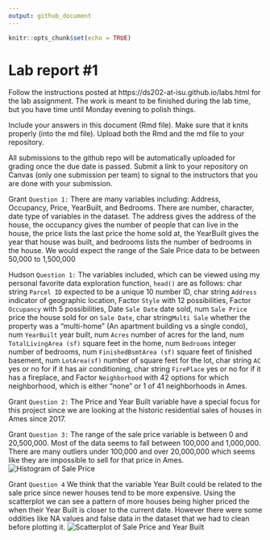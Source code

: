 ```yaml
---
output: github_document
---
```


<!-- README.md is generated from README.Rmd. Please edit the README.Rmd file -->


```r
knitr::opts_chunk$set(echo = TRUE)
```

# Lab report #1

Follow the instructions posted at https://ds202-at-isu.github.io/labs.html for the lab assignment. The work is meant to be finished during the lab time, but you have time until Monday evening to polish things.

Include your answers in this document (Rmd file). Make sure that it knits properly (into the md file). Upload both the Rmd and the md file to your repository.  

All submissions to the github repo will be automatically uploaded for grading once the due date is passed.
Submit a link to your repository on Canvas (only one submission per team) to signal to the instructors that you are done with your submission.

Grant
`Question 1: ` There are many variables including: Address, Occupancy, Price, YearBuilt, and Bedrooms. There are number, character, date type of variables in the dataset. The address gives the address of the house, the occupancy gives the number of people that can live in the house, the price lists the last price the home sold at, the YearBuilt gives the year that house was built, and bedrooms lists the number of bedrooms in the house. We would expect the range of the Sale Price data to be between 50,000 to 1,500,000

Hudson
`Question 1: ` The variables included, which can be viewed using my personal favorite data exploration function, `head()` are as follows: char string `Parcel ID` expected to be a unique 10 number ID, char string `Address` indicator of geographic location, Factor `Style` with 12 possibilities, Factor `Occupancy` with 5 possibilities, Date `Sale Date` date sold, num `Sale Price` price the house sold for on `Sale Date`, char string`Multi Sale` whether the property was a "multi-home" (An apartment building vs a single condo), num `YearBuilt` year built, num `Acres` number of acres for the land, num `TotalLivingArea (sf)` square feet in the home, num `Bedrooms` integer number of bedrooms, num `FinishedBsmtArea (sf)` square feet of finished basement, num `LotArea(sf)` number of square feet for the lot, char string `AC` yes or no for if it has air conditioning, char string `FirePlace` yes or no for if it has a fireplace, and Factor `Neighborhood` with 42 options for which neighborhood, which is either "none" or 1 of 41 neighborhoods in Ames.


Grant
`Question 2: ` The Price and Year Built variable have a special focus for this project since we are looking at the historic residential sales of houses in Ames since 2017.


Grant
`Question 3: ` The range of the sale price variable is between 0 and 20,500,000. Most of the data seems to fall between 100,000 and 1,000,000. There are many outliers under 100,000 and over 20,000,000 which seems like they are impossible to sell for that price in Ames. 
![Histogram of Sale Price](histr.png)


Grant 
`Question 4` We think that the variable Year Built could be related to the sale price since newer houses tend to be more expensive. Using the scatterplot we can see a pattern of more houses being higher priced the when their Year Built is closer to the current date. However there were some oddities like NA values and false data in the dataset that we had to clean before plotting it. 
![Scatterplot of Sale Price and Year Built](scrtplt2.png)

